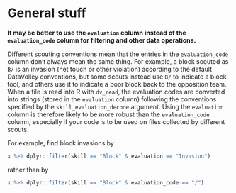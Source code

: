 # General stuff

**It may be better to use the `evaluation` column instead of the `evaluation_code` column for filtering and other data operations.**

Different scouting conventions mean that the entries in the `evaluation_code` column don't always mean the same thing. For example, a block scouted as `B/` is an invasion (net touch or other violation) according to the default DataVolley conventions, but some scouts instead use `B/` to indicate a block tool, and others use it to indicate a poor block back to the opposition team. When a file is read into R with `dv_read`, the evaluation codes are converted into strings (stored in the `evaluation` column) following the conventions specified by the `skill_evaluation_decode` argument. Using the `evaluation` column is therefore likely to be more robust than the `evaluation_code` column, especially if your code is to be used on files collected by different scouts.

For example, find block invasions by

```r
x %>% dplyr::filter(skill == "Block" & evaluation == "Invasion")

```

rather than by

```r
x %>% dplyr::filter(skill == "Block" & evaluation_code == "/")

```
